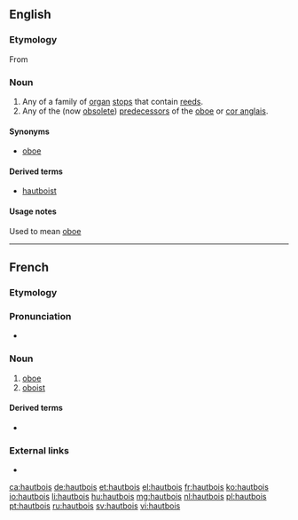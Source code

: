 ==English==

===Etymology===
From {{etyl|fr|en}} {{term|hautbois|lang=fr}}

===Noun===
{{en-noun|hautbois}}

# Any of a family of [[organ]] [[stop]]s that contain [[reed]]s.
# Any of the (now [[obsolete]]) [[predecessor]]s of the [[oboe]] or [[cor anglais]].

====Synonyms====
* {{sense|organ stop}} [[oboe]]

====Derived terms====
* [[hautboist]]

====Usage notes====
Used to mean [[oboe]]

----

==French==

===Etymology===
{{compound|haut|bois|lang=fr|t1=high (pitched)|t2=wood(wind)}}

===Pronunciation===
* {{IPA|/o.bwa/|lang=fr}}

===Noun===
{{fr-noun|m|hautbois}}

# [[oboe]]
# [[oboist]]

====Derived terms====
* {{l|fr|hautboïste}}

===External links===
* {{R:TLFi}}

[[ca:hautbois]]
[[de:hautbois]]
[[et:hautbois]]
[[el:hautbois]]
[[fr:hautbois]]
[[ko:hautbois]]
[[io:hautbois]]
[[li:hautbois]]
[[hu:hautbois]]
[[mg:hautbois]]
[[nl:hautbois]]
[[pl:hautbois]]
[[pt:hautbois]]
[[ru:hautbois]]
[[sv:hautbois]]
[[vi:hautbois]]